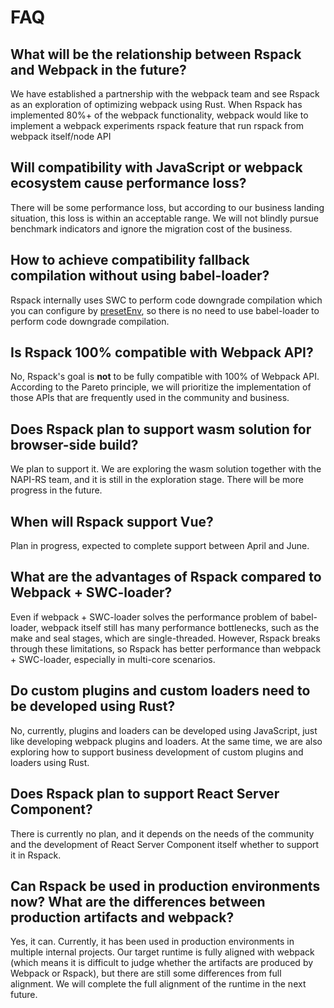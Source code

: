 # FAQ

## What will be the relationship between Rspack and Webpack in the future?

We have established a partnership with the webpack team and see Rspack as an exploration of optimizing webpack using Rust. When Rspack has implemented 80%+ of the webpack functionality, webpack would like to implement a webpack experiments rspack feature that run rspack from webpack itself/node API

## Will compatibility with JavaScript or webpack ecosystem cause performance loss?

There will be some performance loss, but according to our business landing situation, this loss is within an acceptable range. We will not blindly pursue benchmark indicators and ignore the migration cost of the business.

## How to achieve compatibility fallback compilation without using babel-loader?

Rspack internally uses SWC to perform code downgrade compilation which you can configure by [presetEnv](/config/builtins#builtinspresetenv), so there is no need to use babel-loader to perform code downgrade compilation.

## Is Rspack 100% compatible with Webpack API?

No, Rspack's goal is **not** to be fully compatible with 100% of Webpack API. According to the Pareto principle, we will prioritize the implementation of those APIs that are frequently used in the community and business.

## Does Rspack plan to support wasm solution for browser-side build?

We plan to support it. We are exploring the wasm solution together with the NAPI-RS team, and it is still in the exploration stage. There will be more progress in the future.

## When will Rspack support Vue?

Plan in progress, expected to complete support between April and June.

## What are the advantages of Rspack compared to Webpack + SWC-loader?

Even if webpack + SWC-loader solves the performance problem of babel-loader, webpack itself still has many performance bottlenecks, such as the make and seal stages, which are single-threaded. However, Rspack breaks through these limitations, so Rspack has better performance than webpack + SWC-loader, especially in multi-core scenarios.

## Do custom plugins and custom loaders need to be developed using Rust?

No, currently, plugins and loaders can be developed using JavaScript, just like developing webpack plugins and loaders. At the same time, we are also exploring how to support business development of custom plugins and loaders using Rust.

## Does Rspack plan to support React Server Component?

There is currently no plan, and it depends on the needs of the community and the development of React Server Component itself whether to support it in Rspack.

## Can Rspack be used in production environments now? What are the differences between production artifacts and webpack?

Yes, it can. Currently, it has been used in production environments in multiple internal projects. Our target runtime is fully aligned with webpack (which means it is difficult to judge whether the artifacts are produced by Webpack or Rspack), but there are still some differences from full alignment. We will complete the full alignment of the runtime in the next future.
